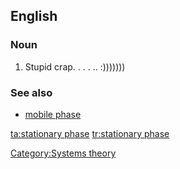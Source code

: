==English==

===Noun===
{{en-noun|sg=[[stationary]] [[phase]]}}

#{{chemistry}} Stupid crap. .  . . .. :)))))))

===See also===
*[[mobile phase]]

[[Category:Systems theory]]

[[ta:stationary phase]]
[[tr:stationary phase]]